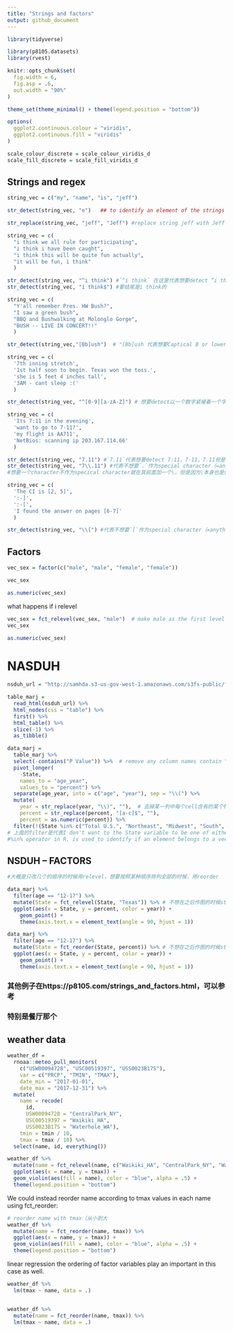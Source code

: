 ```yaml
---
title: "Strings and factors"
output: github_document
---
```


```r
library(tidyverse)

library(p8105.datasets)
library(rvest)

knitr::opts_chunk$set(
  fig.width = 6,
  fig.asp = .6,
  out.width = "90%"
)

theme_set(theme_minimal() + theme(legend.position = "bottom"))

options(
  ggplot2.continuous.colour = "viridis",
  ggplot2.continuous.fill = "viridis"
)

scale_colour_discrete = scale_colour_viridis_d
scale_fill_discrete = scale_fill_viridis_d
```

## Strings and regex

```r
string_vec = c("my", "name", "is", "jeff")

str_detect(string_vec, "e")   ## to identify an element of the strings to corresponding with the parter"e"

str_replace(string_vec, "jeff", "Jeff") #replace string jeff with Jeff 
```

```r
string_vec = c(
  "i think we all rule for participating",
  "i think i have been caught",
  "i think this will be quite fun actually",
  "it will be fun, i think"
  )

str_detect(string_vec, "^i think") #`^i think` 在这里代表想要detect “i think” string at start with, but not end wit
str_detect(string_vec, "i think$") #要结尾是i think的
```

```r
string_vec = c(
  "Y'all remember Pres. HW Bush?",
  "I saw a green bush",
  "BBQ and Bushwalking at Molonglo Gorge",
  "BUSH -- LIVE IN CONCERT!!"
  )

str_detect(string_vec,"[Bb]ush")  # "[Bb]ush 代表想要Captical B or lower case B 都被detected
```

```r
string_vec = c(
  '7th inning stretch',
  '1st half soon to begin. Texas won the toss.',
  'she is 5 feet 4 inches tall',
  '3AM - cant sleep :('
  )

str_detect(string_vec, "^[0-9][a-zA-Z]") # 想要detect以一个数字紧接着一个字母（大小写都可以）开头的
```

```r
string_vec = c(
  'Its 7:11 in the evening',
  'want to go to 7-11?',
  'my flight is AA711',
  'NetBios: scanning ip 203.167.114.66'
  )

str_detect(string_vec, "7.11") #`7.11`代表想要detect 7:11，7-11，7.11但是不要711， `.`在这里代表literally anything
str_detect(string_vec, "7\\.11") #代表不想要`.`作为special character（=anything），而仅仅作为`.`存在，
#想要一个character不作为specical character就在其前面加一个\，但是因为\本身也是special character， 所以需要再加一个\
```

```r
string_vec = c(
  'The CI is [2, 5]',
  ':-]',
  ':-[',
  'I found the answer on pages [6-7]'
  )

str_detect(string_vec, "\\[") #代表不想要`[`作为special character（=anything），而仅仅作为`[`存在，
```


## Factors

```r
vec_sex = factor(c("male", "male", "female", "female"))

vec_sex

as.numeric(vec_sex)
```

what happens if i relevel
```r
vec_sex = fct_relevel(vec_sex, "male")  # make male as the first level
vec_sex

as.numeric(vec_sex)
```

# NASDUH

```r
nsduh_url = "http://samhda.s3-us-gov-west-1.amazonaws.com/s3fs-public/field-uploads/2k15StateFiles/NSDUHsaeShortTermCHG2015.htm"

table_marj = 
  read_html(nsduh_url) %>% 
  html_nodes(css = "table") %>% 
  first() %>%
  html_table() %>%
  slice(-1) %>%
  as_tibble()
```


```r
data_marj = 
  table_marj %>%
  select(-contains("P Value")) %>%  # remove any column names contain " P value"
  pivot_longer(
    -State,
    names_to = "age_year", 
    values_to = "percent") %>%
  separate(age_year, into = c("age", "year"), sep = "\\(") %>%
  mutate(
    year = str_replace(year, "\\)", ""),  # 去掉某一列中每个cell含有的某个特定character
    percent = str_replace(percent, "[a-c]$", ""),
    percent = as.numeric(percent)) %>%
  filter(!(State %in% c("Total U.S.", "Northeast", "Midwest", "South", "West")))
# 上面的filter是代表I don't want to the State variable to be one of either "Total U.S.", "Northeast", "Midwest" or "South", "West"
#%in% operator in R, is used to identify if an element belongs to a vector or Dataframe
```


## NSDUH -- FACTORS 

```r
#大概是只改几个的顺序的时候用relevel，想要按照某种顺序排列全部的时候，用reorder

data_marj %>%
  filter(age == "12-17") %>% 
  mutate(State = fct_relevel(State, "Texas")) %>% # 不想在之后作图的时候state作为a-xis以alphabetical order排序，我想state以Texas 作为default state（作图的时候排在前面），注意这里是relevel
  ggplot(aes(x = State, y = percent, color = year)) + 
    geom_point() + 
    theme(axis.text.x = element_text(angle = 90, hjust = 1))

data_marj %>%
  filter(age == "12-17") %>% 
  mutate(State = fct_reorder(State, percent)) %>% # 不想在之后作图的时候state作为a-xis以alphabetical order排序，我想state以percent从小到大排列作图，注意这里是reorder
  ggplot(aes(x = State, y = percent, color = year)) + 
    geom_point() + 
    theme(axis.text.x = element_text(angle = 90, hjust = 1))
```

### 其他例子在https://p8105.com/strings_and_factors.html，可以参考
### 特别是餐厅那个

## weather data
```r
weather_df = 
  rnoaa::meteo_pull_monitors(
    c("USW00094728", "USC00519397", "USS0023B17S"),
    var = c("PRCP", "TMIN", "TMAX"), 
    date_min = "2017-01-01",
    date_max = "2017-12-31") %>%
  mutate(
    name = recode(
      id, 
      USW00094728 = "CentralPark_NY", 
      USC00519397 = "Waikiki_HA",
      USS0023B17S = "Waterhole_WA"),
    tmin = tmin / 10,
    tmax = tmax / 10) %>%
  select(name, id, everything())
```

```r
weather_df %>%
  mutate(name = fct_relevel(name, c("Waikiki_HA", "CentralPark_NY", "Waterhole_WA"))) %>% 
  ggplot(aes(x = name, y = tmax)) + 
  geom_violin(aes(fill = name), color = "blue", alpha = .5) + 
  theme(legend.position = "bottom")
```


We could instead reorder name according to tmax values in each name using fct_reorder:
```r
# reorder name with tmax（从小到大
weather_df %>%
  mutate(name = fct_reorder(name, tmax)) %>% 
  ggplot(aes(x = name, y = tmax)) + 
  geom_violin(aes(fill = name), color = "blue", alpha = .5) + 
  theme(legend.position = "bottom")
```

linear regression
the ordering of factor variables play an important in this case as well.
```r
weather_df %>%
  lm(tmax ~ name, data = .)


weather_df %>%
  mutate(name = fct_reorder(name, tmax)) %>% 
  lm(tmax ~ name, data = .)
```



